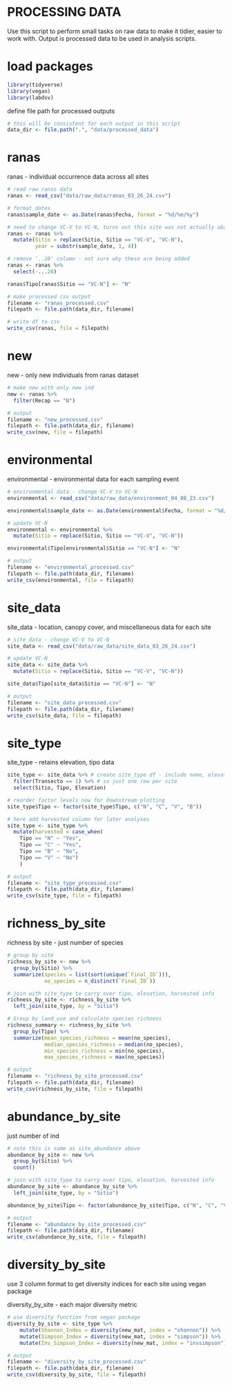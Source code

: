 
# PROCESSING DATA

Use this script to perform small tasks on raw data to make it tidier, 
easier to work with. Output is processed data to be used in analysis scripts.


# load packages
```r
library(tidyverse)
library(vegan)
library(labdsv)
```

define file path for processed outputs
```r
# this will be consistent for each output in this script
data_dir <- file.path(".", "data/processed_data")
```


# ranas

ranas - individual occurrence data across all sites
```r
# read raw ranas data
ranas <- read_csv("data/raw_data/ranas_03_26_24.csv")

# format dates
ranas$sample_date <- as.Date(ranas$Fecha, format = "%d/%m/%y")

# need to change VC-V to VC-N, turns out this site was not actually abandoned!
ranas <- ranas %>%
  mutate(Sitio = replace(Sitio, Sitio == "VC-V", "VC-N"),
         year = substr(sample_date, 1, 4))

# remove '..20' column - not sure why these are being added
ranas <- ranas %>%
  select(-...20)

ranas$Tipo[ranas$Sitio == "VC-N"] <- "N"

# make processed csv output
filename <- "ranas_processed.csv"
filepath <- file.path(data_dir, filename)

# write df to csv
write_csv(ranas, file = filepath)
```


# new

new - only new individuals from ranas dataset
```r
# make new with only new ind
new <- ranas %>%
  filter(Recap == "N")

# output
filename <- "new_processed.csv"
filepath <- file.path(data_dir, filename)
write_csv(new, file = filepath)
```


# environmental

environmental - environmental data for each sampling event
```r
# environmental data - change VC-V to VC-N
environmental <- read_csv("data/raw_data/environment_04_08_23.csv")

environmental$sample_date <- as.Date(environmental$Fecha, format = "%d/%m/%y")

# update VC-N
environmental <- environmental %>%
  mutate(Sitio = replace(Sitio, Sitio == "VC-V", "VC-N"))

environmental$Tipo[environmental$Sitio == "VC-N"] <- "N"

# output
filename <- "environmental_processed.csv"
filepath <- file.path(data_dir, filename)
write_csv(environmental, file = filepath)
```


# site_data

site_data - location, canopy cover, and miscellaneous data for each site
```r
# site_data - change VC-V to VC-N
site_data <- read_csv("data/raw_data/site_data_03_26_24.csv")

# update VC-N
site_data <- site_data %>%
  mutate(Sitio = replace(Sitio, Sitio == "VC-V", "VC-N"))

site_data$Tipo[site_data$Sitio == "VC-N"] <- "N"

# output
filename <- "site_data_processed.csv"
filepath <- file.path(data_dir, filename)
write_csv(site_data, file = filepath)
```


# site_type

site_type - retains elevation, tipo data
```r
site_type <- site_data %>% # create site_type df - include name, elevation
  filter(Transecto == 1) %>% # so just one row per site
  select(Sitio, Tipo, Elevation)

# reorder factor levels now for downstream plotting
site_type$Tipo <- factor(site_type$Tipo, c("N", "C", "V", "B"))

# here add harvested column for later analyses
site_type <- site_type %>%
  mutate(harvested = case_when(
    Tipo == "N" ~ "Yes",
    Tipo == "C" ~ "Yes",
    Tipo == "B" ~ "No",
    Tipo == "V" ~ "No")
    )

# output
filename <- "site_type_processed.csv"
filepath <- file.path(data_dir, filename)
write_csv(site_type, file = filepath)
```


# richness_by_site
richness by site - just number of species
```r
# group by site
richness_by_site <- new %>%
  group_by(Sitio) %>%
  summarize(species = list(sort(unique(`Final_ID`))),
            no_species = n_distinct(`Final_ID`))

# join with site_type to carry over tipo, elevation, harvested info
richness_by_site <- richness_by_site %>%
  left_join(site_type, by = "Sitio")

# Group by land_use and calculate species richness
richness_summary <- richness_by_site %>%
  group_by(Tipo) %>%
  summarize(mean_species_richness = mean(no_species),
            median_species_richness = median(no_species),
            min_species_richness = min(no_species),
            max_species_richness = max(no_species))

# output
filename <- "richness_by_site_processed.csv"
filepath <- file.path(data_dir, filename)
write_csv(richness_by_site, file = filepath)
```


# abundance_by_site

just number of ind
```r
# note this is same as site_abundance above
abundance_by_site <- new %>%
  group_by(Sitio) %>%
  count()

# join with site_type to carry over tipo, elevation, harvested info
abundance_by_site <- abundance_by_site %>%
  left_join(site_type, by = "Sitio")

abundance_by_site$Tipo <- factor(abundance_by_site$Tipo, c("N", "C", "V", "B"))

# output
filename <- "abundance_by_site_processed.csv"
filepath <- file.path(data_dir, filename)
write_csv(abundance_by_site, file = filepath)
```


# diversity_by_site

use 3 column format to get diversity indices for each site using vegan package

diversity_by_site - each major diversity metric
```r
# use diversity function from vegan package
diversity_by_site <- site_type %>%
    mutate(Shannon_Index = diversity(new_mat, index = "shannon")) %>%
    mutate(Simpson_Index = diversity(new_mat, index = "simpson")) %>%
    mutate(Inv_Simpson_Index = diversity(new_mat, index = "invsimpson"))

# output
filename <- "diversity_by_site_processed.csv"
filepath <- file.path(data_dir, filename)
write_csv(diversity_by_site, file = filepath)
```












